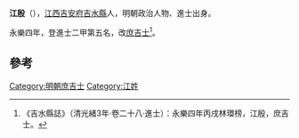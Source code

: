 '''江殷'''（{{bd|？||？|catIdx=K江}}），[[江西|江西]][[吉安府|吉安府]][[吉水縣|吉水縣]]人，明朝政治人物、進士出身。

永樂四年，登進士二甲第五名，改[[庶吉士|庶吉士]]<ref>《吉水縣誌》（清光緒3年·卷二十八·進士）：永樂四年丙戌林環榜，江殷，庶吉士。</ref>。

==參考==
{{reflist}}
{{明朝人物小作品}}
{{永樂四年丙戌科殿試金榜}}
[[Category:明朝庶吉士|Category:明朝庶吉士]]
[[Category:江姓|Category:江姓]]